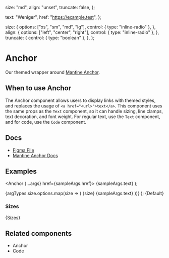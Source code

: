 
  size: "md",
  align: "unset",
  truncate: false,
};

  text: "Weniger",
  href: "https://example.test",
};

  size: {
    options: ["xs", "sm", "md", "lg"],
    control: { type: "inline-radio" },
  },
  align: {
    options: ["left", "center", "right"],
    control: { type: "inline-radio" },
  },
  truncate: {
    control: { type: "boolean" },
  },
};

<Meta
  title="Typography/Anchor"
  component={Anchor}
  args={args}
  argTypes={argTypes}
/>

# Anchor

Our themed wrapper around [Mantine Anchor](https://mantine.dev/core/anchor/).

## When to use Anchor

The Anchor component allows users to display links with themed styles, and replaces the usage of `<a href="<url>">text</a>`. This component uses the same props as the `Text` component, so it can handle sizing, line clamps, text decoration, and font weight. For regular text, use the `Text` component, and for code, use the `Code` component.

## Docs

- [Figma File](https://www.figma.com/file/8nuIBDQGSGKLfAPsebbASA/Navigation-%2F-Anchor?type=design&node-id=1-96&mode=design&t=2eUYOsqZZeMc4OGT-0)
- [Mantine Anchor Docs](https://mantine.dev/core/anchor/)

## Examples

  <Anchor {...args} href={sampleArgs.href}>
    {sampleArgs.text}
  </Anchor>
);

  <Grid align="center" maw="18rem">
    {argTypes.size.options.map(size => (
      <Fragment key={size}>
        <Grid.Col span={2}>
          <Text weight="bold">{size}</Text>
        </Grid.Col>
        <Grid.Col span={10}>
          <Anchor {...args} size={size} href={sampleArgs.href}>
            {sampleArgs.text}
          </Anchor>
        </Grid.Col>
      </Fragment>
    ))}
  </Grid>
);


<Canvas>
  <Story name="Default">{Default}</Story>
</Canvas>

### Sizes


<Canvas>
  <Story name="Sizes">{Sizes}</Story>
</Canvas>

## Related components

- Anchor
- Code
